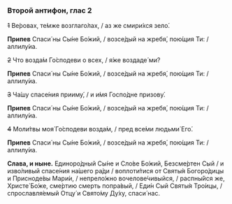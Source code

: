 ### Второй антифон, глас 2

~~1~~ Ве́ровах, те́мже возглаго́лах, / аз же смири́хся зело́.

**Припев** Спаси́ ны Сы́не Бо́жий, / возсе́дый на жребя́, пою́щия Ти: / аллилу́иа.

~~2~~  Что возда́м Го́сподеви о всех, / я́же воздаде́ ми?

**Припев** Спаси́ ны Сы́не Бо́жий, / возсе́дый на жребя́, пою́щия Ти: / аллилу́иа.

~~3~~ Ча́шу спасе́ния прииму́, / и и́мя Госпо́дне призову́.

**Припев** Спаси́ ны Сы́не Бо́жий, / возсе́дый на жребя́, пою́щия Ти: / аллилу́иа.

~~4~~ Моли́твы моя́ Го́сподеви возда́м, / пред все́ми людьми́ Его́.

**Припев** Спаси́ ны Сы́не Бо́жий, / возсе́дый на жребя́, пою́щия Ти: / аллилу́иа.

**Слава, и ныне.**
Единоро́дный Сы́не и Сло́ве Бо́жий, Безсме́ртен Сый / и изво́ливый спасе́ния на́шего ра́ди / воплоти́тися от Святы́я Богоро́дицы и Присноде́вы Мари́и, / непрело́жно вочелове́чивыйся, / распны́йся же, Христе́ Бо́же, сме́ртию смерть попра́вый, / Еди́н Сый Святы́я Тро́ицы, / спрославля́емый Отцу́ и Свято́му Ду́ху, спаси́ нас.
